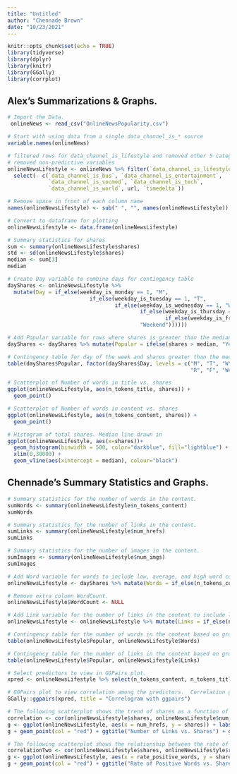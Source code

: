 ```yaml
---
title: "Untitled"
author: "Chennade Brown"
date: "10/23/2021"
---
```


```r
knitr::opts_chunk$set(echo = TRUE)
library(tidyverse)
library(dplyr)
library(knitr)
library(GGally)
library(corrplot)
```

## Alex's Summarizations & Graphs.
```r
# Import the Data.
 onlineNews <- read_csv("OnlineNewsPopularity.csv")
```

```r

# Start with using data from a single data_channel_is_* source
variable.names(onlineNews)

# filtered rows for data_channel_is_lifestyle and removed other 5 categories
# removed non-predictive variables
onlineNewsLifestyle <- onlineNews %>% filter(`data_channel_is_lifestyle` ==  1) %>% 
  select(- c(`data_channel_is_bus`, `data_channel_is_entertainment`,
             `data_channel_is_socmed`, `data_channel_is_tech`,
             `data_channel_is_world`, url, `timedelta`))

# Remove space in front of each column name
names(onlineNewsLifestyle) <- sub(" ", "", names(onlineNewsLifestyle))

# Convert to dataframe for plotting
onlineNewsLifestyle <- data.frame(onlineNewsLifestyle)

```


```r
# Summary statistics for shares
sum <- summary(onlineNewsLifestyle$shares)
std <- sd(onlineNewsLifestyle$shares)
median <- sum[3]
median
```

```r
# Create Day variable to combine days for contingency table
dayShares <- onlineNewsLifestyle %>% 
  mutate(Day = if_else(weekday_is_monday == 1, "M",
                          if_else(weekday_is_tuesday == 1, "T",
                                  if_else(weekday_is_wednesday == 1, "W", 
                                          if_else(weekday_is_thursday == 1, "R",
                                                  if_else(weekday_is_friday == 1, "F",
                                          "Weekend"))))))

# Add Popular variable for rows where shares is greater than the median
dayShares <- dayShares %>% mutate(Popular = ifelse(shares > median, "Yes", "No")) %>% select(Popular, everything())

# Contingency table for day of the week and shares greater than the median
table(dayShares$Popular, factor(dayShares$Day, levels = c("M", "T", "W", 
                                                          "R", "F", "Weekend")))

```

```r
# Scatterplot of Number of words in title vs. shares
ggplot(onlineNewsLifestyle, aes(n_tokens_title, shares)) +
  geom_point()

# Scatterplot of Number of words in content vs. shares
ggplot(onlineNewsLifestyle, aes(n_tokens_content, shares)) +
  geom_point()

# Histogram of total shares. Median line drawn in
ggplot(onlineNewsLifestyle, aes(x=shares))+
  geom_histogram(binwidth = 500, color="darkblue", fill="lightblue") +
  xlim(0,30000) +
  geom_vline(aes(xintercept = median), colour="black")
```

## Chennade's Summary Statistics and Graphs.
```r
# Summary statistics for the number of words in the content.
sumWords <- summary(onlineNewsLifestyle$n_tokens_content)
sumWords
```


```r
# Summary statistics for the number of links in the content. 
sumLinks <- summary(onlineNewsLifestyle$num_hrefs)
sumLinks
```

```r
# Summary statistics for the number of images in the content.
sumImages <- summary(onlineNewsLifestyle$num_imgs)
sumImages
```

```r
# Add Word variable for words to include low, average, and high word count and combine with dayshares dataframe for contingency table.
onlineNewsLifestyle <- dayShares %>% mutate(Words = if_else(n_tokens_content <= 500, "Low", if_else(n_tokens_content <= 625, "Average", "High")))

# Remove extra column WordCount.
onlineNewsLifestyle$WordCount <- NULL
```

```r
# Add Link variable for the number of links in the content to include low, average, and high count.
onlineNewsLifestyle <- onlineNewsLifestyle %>% mutate(Links = if_else(num_hrefs <= 9, "Low", if_else(num_hrefs <= 14, "Average","High")))
```

```r
# Contingency table for the number of words in the content based on grouping the word count into categories of low, average, and high word count and grouping the shares based on popularity.
table(onlineNewsLifestyle$Popular, onlineNewsLifestyle$Words)
```

```r
# Contingency table for the number of links in the content based on grouping the link count into categories of low, average,and high and shares based on popularity.
table(onlineNewsLifestyle$Popular, onlineNewsLifestyle$Links)
```

```r
# Select predictors to view in GGPairs plot.
xpred <- onlineNewsLifestyle %>% select(n_tokens_content, n_tokens_title, num_keywords, rate_positive_words, rate_negative_words, title_subjectivity)

# GGPairs plot to view correlation among the predictors.  Correlation greater than 75% indicates the predictors are highly correlated.
GGally::ggpairs(xpred, title = "Correlogram with ggpairs")
```

```r
# The following scatterplot shows the trend of shares as a function of the number of links in the content.  An upward trend in the points indicates that articles with more links are shared more often.  A downward trend would indicate that articles with more links are shared less often.  If there is neither an upward or downward trend this indicates that the number of links in the article has no effect on whether the article will be shared.
correlation <- cor(onlineNewsLifestyle$shares, onlineNewsLifestyle$num_hrefs)  
g <- ggplot(onlineNewsLifestyle, aes(x = num_hrefs, y = shares)) + labs(y ="Number of Shares", x = "Number of Links")
g + geom_point(col = "red") + ggtitle("Number of Links vs. Shares") + geom_text(x = 125, y = 30000, size = 5, label = paste0("Correlation = ", round(correlation, 2)))

```

```r
# The following scatterplot shows the relationship between the rate of positive words in the articles and the number of shares.  If the plots are on an upward trajectory then articles with more positive words are shared the most.  If the plots are on a downward trend then the articles with the most positive words are shared the least.
correlationTwo <- cor(onlineNewsLifestyle$shares, onlineNewsLifestyle$rate_positive_words)  
g <- ggplot(onlineNewsLifestyle, aes(x = rate_positive_words, y = shares)) + labs(y ="Number of Shares", x = "Rate of Positive Words")
g + geom_point(col = "red") + ggtitle("Rate of Positive Words vs. Shares") + geom_text(x = 0.75, y = 100000, size = 5, label = paste0("Correlation = ", round(correlation, 2)))

```




